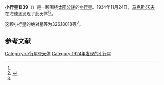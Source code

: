 {{Infobox planet
| bgcolour = #FFFFC0
| name = 1039 Sonneberga
| symbol = 
| image = 
| caption = 
| discovery = yes
| discovery_ref = 
| discoverer = [[马克斯·沃夫|马克斯·沃夫]]
| discovery_site = [[海德堡|海德堡]] 
| discovered = 1924年11月24日
| designations = yes
| mp_name = 
| named_after = 
| alt_names = 1924 TL/ 1942 XG / 1984 OK
| mp_category = [[主带小行星|主带小行星]]
| orbit_ref = <ref name="a">[http://ssd.jpl.nasa.gov/sbdb.cgi?sstr=1039 小行星1039] {{Wayback|url=http://ssd.jpl.nasa.gov/sbdb.cgi?sstr=1039 |date=20151204124225 }}，小行星數據庫瀏覽器（JPL Small-Body Database Browser）－[[美国国家航空航天局|美国国家航空航天局]]喷气推进实验室</ref>
| epoch = 2456400.5 (2013年4月18日更新)
| aphelion = {{convert|2.8404802|AU|km|3|abbr=on|lk=out}}
| perihelion = {{convert|2.5226270|AU|km|3|abbr=on}}
| semimajor = {{convert|2.6815536|AU|km|3|abbr=on}}
| eccentricity = 0.0592666
| period = 1603.903188 [[日|日]]<br />4.39[[儒略年|儒略年]]
| avg_speed = 
| inclination = 4.55529
| asc_node = 221.77091
| mean_anomaly = 
| arg_peri = 326.18018
| satellites = 
| physical_characteristics = yes
| dimensions = 
| mass = 
| density = 
| surface_grav = 
| escape_velocity = 
| sidereal_day = 
| axial_tilt = 
| pole_ecliptic_lat = 
| pole_ecliptic_lon = 
| albedo = 
| temperatures= 
| temp_name1 = 
| mean_temp_1 = 
| max_temp_1 = 
| temp_name2 = 
| max_temp_2 = 
| spectral_type = 
| abs_magnitude = 326.18018
}}

'''小行星1039'''（{{lang-en|1039 Sonneberga}}）是一颗围绕[[太阳|太阳]][[公转|公转]]的[[小行星|小行星]]。1924年11月24日，[[马克斯·沃夫|马克斯·沃夫]]在海德堡发现了此天体<ref name="a" /><ref>{{cite news|title=小行星列表|url=http://cfa-www.harvard.edu/iau/lists/NumberedMPs.txt|accessdate=2013-07-08|newspaper=哈佛大学|archive-date=2008-05-17|archive-url=https://web.archive.org/web/20080517010638/http://cfa-www.harvard.edu/iau/lists/NumberedMPs.txt|dead-url=no}}</ref>。

这颗小行星的[[绝对星等|绝对星等]]为326.18018等<ref name="a" />。

==参考文献==
{{reflist}}
{{Minor Planet Number|[[小行星1038|小行星1038]]|[[小行星1040|小行星1040]]}}

{{小天体}}

[[Category:小行星带天体|Category:小行星带天体]]
[[Category:1924年发现的小行星|Category:1924年发现的小行星]]

{{asteroid-stub}}